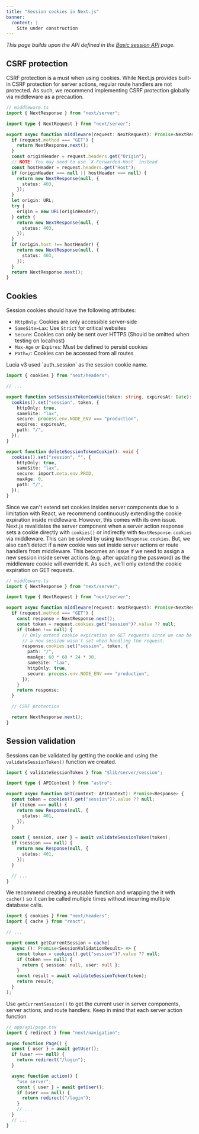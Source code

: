 ```yaml
---
title: "Session cookies in Next.js"
banner:
  content: |
    Site under construction
---
```



_This page builds upon the API defined in the [Basic session API](/lucia-next-docs-starlight/sessions/basic-api) page._

## CSRF protection

CSRF protection is a must when using cookies. While Next.js provides built-in CSRF protection for server actions, regular route handlers are not protected. As such, we recommend implementing CSRF protection globally via middleware as a precaution.

```ts
// middleware.ts
import { NextResponse } from "next/server";

import type { NextRequest } from "next/server";

export async function middleware(request: NextRequest): Promise<NextResponse> {
  if (request.method === "GET") {
    return NextResponse.next();
  }
  const originHeader = request.headers.get("Origin");
  // NOTE: You may need to use `X-Forwarded-Host` instead
  const hostHeader = request.headers.get("Host");
  if (originHeader === null || hostHeader === null) {
    return new NextResponse(null, {
      status: 403,
    });
  }
  let origin: URL;
  try {
    origin = new URL(originHeader);
  } catch {
    return new NextResponse(null, {
      status: 403,
    });
  }
  if (origin.host !== hostHeader) {
    return new NextResponse(null, {
      status: 403,
    });
  }
  return NextResponse.next();
}
```

## Cookies

Session cookies should have the following attributes:

- `HttpOnly`: Cookies are only accessible server-side
- `SameSite=Lax`: Use `Strict` for critical websites
- `Secure`: Cookies can only be sent over HTTPS (Should be omitted when testing on localhost)
- `Max-Age` or `Expires`: Must be defined to persist cookies
- `Path=/`: Cookies can be accessed from all routes

<Aside>Lucia v3 used `auth_session` as the session cookie name.</Aside>

```ts
import { cookies } from "next/headers";

// ...

export function setSessionTokenCookie(token: string, expiresAt: Date): void {
  cookies().set("session", token, {
    httpOnly: true,
    sameSite: "lax",
    secure: process.env.NODE_ENV === "production",
    expires: expiresAt,
    path: "/",
  });
}

export function deleteSessionTokenCookie(): void {
  cookies().set("session", "", {
    httpOnly: true,
    sameSite: "lax",
    secure: import.meta.env.PROD,
    maxAge: 0,
    path: "/",
  });
}
```

Since we can't extend set cookies insides server components due to a limitation with React, we recommend continuously extending the cookie expiration inside middleware. However, this comes with its own issue. Next.js revalidates the server component when a server action response sets a cookie directly with `cookies()` or indirectly with `NextResponse.cookies` via middleware. This can be solved by using `NextResponse.cookies`. But, we also can't detect if a new cookie was set inside server actions or route handlers from middleware. This becomes an issue if we need to assign a new session inside server actions (e.g. after updating the password) as the middleware cookie will override it. As such, we'll only extend the cookie expiration on GET requests.

```ts
// middleware.ts
import { NextResponse } from "next/server";

import type { NextRequest } from "next/server";

export async function middleware(request: NextRequest): Promise<NextResponse> {
  if (request.method === "GET") {
    const response = NextResponse.next();
    const token = request.cookies.get("session")?.value ?? null;
    if (token !== null) {
      // Only extend cookie expiration on GET requests since we can be sure
      // a new session wasn't set when handling the request.
      response.cookies.set("session", token, {
        path: "/",
        maxAge: 60 * 60 * 24 * 30,
        sameSite: "lax",
        httpOnly: true,
        secure: process.env.NODE_ENV === "production",
      });
    }
    return response;
  }

  // CSRF protection

  return NextResponse.next();
}
```

## Session validation

Sessions can be validated by getting the cookie and using the `validateSessionToken()` function we created.

```ts
import { validateSessionToken } from "$lib/server/session";

import type { APIContext } from "astro";

export async function GET(context: APIContext): Promise<Response> {
  const token = cookies().get("session")?.value ?? null;
  if (token === null) {
    return new Response(null, {
      status: 401,
    });
  }

  const { session, user } = await validateSessionToken(token);
  if (session === null) {
    return new Response(null, {
      status: 401,
    });
  }

  // ...
}
```

We recommend creating a reusable function and wrapping the it with `cache()` so it can be called multiple times without incurring multiple database calls.

```ts
import { cookies } from "next/headers";
import { cache } from "react";

// ...

export const getCurrentSession = cache(
  async (): Promise<SessionValidationResult> => {
    const token = cookies().get("session")?.value ?? null;
    if (token === null) {
      return { session: null, user: null };
    }
    const result = await validateSessionToken(token);
    return result;
  }
);
```

Use `getCurrentSession()` to get the current user in server components, server actions, and route handlers. Keep in mind that each server action function

```ts
// app/api/page.tsx
import { redirect } from "next/navigation";

async function Page() {
  const { user } = await getUser();
  if (user === null) {
    return redirect("/login");
  }

  async function action() {
    "use server";
    const { user } = await getUser();
    if (user === null) {
      return redirect("/login");
    }
    // ...
  }
  // ...
}
```

